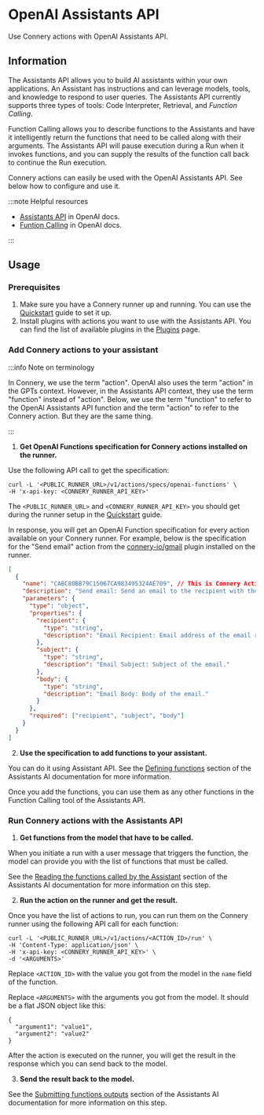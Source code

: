 # OpenAI Assistants API

Use Connery actions with OpenAI Assistants API.

## Information

The Assistants API allows you to build AI assistants within your own applications.
An Assistant has instructions and can leverage models, tools, and knowledge to respond to user queries.
The Assistants API currently supports three types of tools: Code Interpreter, Retrieval, and _Function Calling_.

Function Calling allows you to describe functions to the Assistants and have it intelligently return the functions that need to be called along with their arguments.
The Assistants API will pause execution during a Run when it invokes functions, and you can supply the results of the function call back to continue the Run execution.

Connery actions can easily be used with the OpenAI Assistants API.
See below how to configure and use it.

:::note Helpful resources

- [Assistants API](https://platform.openai.com/docs/assistants/overview/agents) in OpenAI docs.
- [Funtion Calling](https://platform.openai.com/docs/assistants/tools/function-calling) in OpenAI docs.

:::

## Usage

### Prerequisites

1. Make sure you have a Connery runner up and running.
   You can use the [Quickstart](/docs/runner/quick-start/) guide to set it up.
2. Install plugins with actions you want to use with the Assistants API.
   You can find the list of available plugins in the [Plugins](/docs/plugins/native) page.

### Add Connery actions to your assistant

:::info Note on terminology

In Connery, we use the term "action". OpenAI also uses the term "action" in the GPTs context. However, in the Assistants API context, they use the term "function" instead of "action". Below, we use the term "function" to refer to the OpenAI Assistants API function and the term "action" to refer to the Connery action. But they are the same thing.

:::

1. **Get OpenAI Functions specification for Connery actions installed on the runner.**

Use the following API call to get the specification:

```
curl -L '<PUBLIC_RUNNER_URL>/v1/actions/specs/openai-functions' \
-H 'x-api-key: <CONNERY_RUNNER_API_KEY>'
```

The `<PUBLIC_RUNNER_URL>` and `<CONNERY_RUNNER_API_KEY>` you should get during the runner setup in the [Quickstart](/docs/runner/quick-start/) guide.

In response, you will get an OpenAI Function specification for every action available on your Connery runner.
For example, below is the specification for the "Send email" action from the [connery-io/gmail](https://github.com/connery-io/gmail) plugin installed on the runner.

```json
[
  {
    "name": "CABC80BB79C15067CA983495324AE709", // This is Connery Action ID that you will use later to run the action
    "description": "Send email: Send an email to the recipient with the specified subject and body.",
    "parameters": {
      "type": "object",
      "properties": {
        "recipient": {
          "type": "string",
          "description": "Email Recipient: Email address of the email recipient."
        },
        "subject": {
          "type": "string",
          "description": "Email Subject: Subject of the email."
        },
        "body": {
          "type": "string",
          "description": "Email Body: Body of the email."
        }
      },
      "required": ["recipient", "subject", "body"]
    }
  }
]
```

2. **Use the specification to add functions to your assistant.**

You can do it using Assistant API.
See the [Defining functions](https://platform.openai.com/docs/assistants/tools/defining-functions) section of the Assistants AI documentation for more information.

Once you add the functions, you can use them as any other functions in the Function Calling tool of the Assistants API.

### Run Connery actions with the Assistants API

1. **Get functions from the model that have to be called.**

When you initiate a run with a user message that triggers the function, the model can provide you with the list of functions that must be called.

See the [Reading the functions called by the Assistant](https://platform.openai.com/docs/assistants/tools/reading-the-functions-called-by-the-assistant) section of the Assistants AI documentation for more information on this step.

2. **Run the action on the runner and get the result.**

Once you have the list of actions to run, you can run them on the Connery runner using the following API call for each function:

```
curl -L '<PUBLIC_RUNNER_URL>/v1/actions/<ACTION_ID>/run' \
-H 'Content-Type: application/json' \
-H 'x-api-key: <CONNERY_RUNNER_API_KEY>' \
-d '<ARGUMENTS>'
```

Replace `<ACTION_ID>` with the value you got from the model in the `name` field of the function.

Replace `<ARGUMENTS>` with the arguments you got from the model.
It should be a flat JSON object like this:

```
{
  "argument1": "value1",
  "argument2": "value2"
}
```

After the action is executed on the runner, you will get the result in the response which you can send back to the model.

3. **Send the result back to the model.**

See the [Submitting functions outputs](https://platform.openai.com/docs/assistants/tools/submitting-functions-outputs) section of the Assistants AI documentation for more information on this step.
